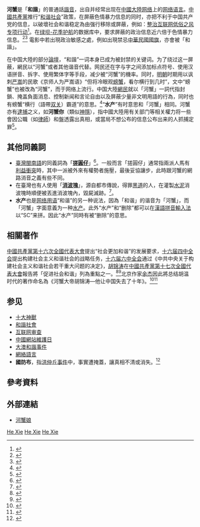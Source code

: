 {{Refimprove |time=2011-04-05T09:50:22+00:00 }}
{{noteTA
|G1=IT
}}

'''河蟹'''是「'''和諧'''」的普通話[[諧音_(語言學)|諧音]]，出自并经常出现在[[中國大陸|中國大陸]][[互联网|网络]]上的[[网络语言|网络语言]]。[[中國共產黨|中國共產黨]]推行“[[和谐社会|和谐社会]]”政策，在屏蔽色情暴力信息的同时，亦把不利于中国共产党的信息，以破壞社会和谐稳定為由强行移除或屏蔽，例如：[[整治互联网低俗之风专项行动|整治互联网低俗之风专项行动]]<ref>{{Cite news | url=http://hk.apple.nextmedia.com/international/art/20071216/10538194 | title=中國網民1.7億全球第二 | date=2007年12月16日 | publisher=[[蘋果日報|蘋果日報]] | access-date=2015年1月14日 | archive-url=https://web.archive.org/web/20150601045728/http://hk.apple.nextmedia.com/international/art/20071216/10538194 | archive-date=2015年6月1日 | dead-url=no }}</ref>。在[[绿坝-花季护航|绿坝-花季护航]]的数据库中，要求屏蔽的政治信息近六倍于色情暴力信息。<ref>{{cite web|title=绿坝非色情拦截关键字（部分）|url=http://www.hncit.com/update/st18/package1/filterlib/flib/fwl_txt.zip|accessdate=|author=|date=|format=zip|publisher=|language=}}{{Dead link|date=2020年1月 |bot=InternetArchiveBot |fix-attempted=yes }}</ref><ref>{{cite web|title=绿坝色情拦截关键字|url=https://docs.google.com/View?id=ah27xz4pbz6s_22cgwh6xf7|accessdate=|author=|date=|format=|publisher=|language=|archive-url=https://web.archive.org/web/20110910203336/https://docs.google.com/View?id=ah27xz4pbz6s_22cgwh6xf7|archive-date=2011-09-10|dead-url=no}}</ref> 電影中若出現政治敏感之處，例如出現禁忌[[中華民國國旗|中華民國國旗]]，亦會被「和諧」。

在中国大陸的部分[[網絡論壇|論壇]]，“和諧”一词本身已成为被封禁的关键词。为了绕过这一屏蔽，網民以“河蟹”或者其他谐音代替。网民还在字与字之间添加标点符号、使用汉语拼音、拆字、使用繁体字等手段，减少被“河蟹”的機率。同时，[[明朝|明朝]]时期用以讽刺[[严嵩|严嵩]]的民歌《京师人为严嵩语》“但将冷眼观[[螃蟹|螃蟹]]，看尔横行到几时”，文中“螃蟹”也被改為“河蟹”，而于网络上流行。中国大陸[[網民|網民]]就以「河蟹」一詞代指封鎖、掩盖負面消息、控制新闻和言论自由以及屏蔽少量非文明用語的行為，同时也有螃蟹“横行（語帶[[双关语|双关]]）霸道”的意思。<ref>{{Cite web |url=http://sh.sina.com.cn/eat/20040929/113739983.shtml |title=河蟹趣味小知识 |access-date=2009-03-18 |archive-url=https://web.archive.org/web/20080213110412/http://sh.sina.com.cn/eat/20040929/113739983.shtml |archive-date=2008-02-13 |dead-url=no }}</ref>“'''水产'''”有时意思和「河蟹」相同。河蟹亦有[[逮捕|逮捕]]之义，如'''河蟹你'''（類似[[神隱|神隱]]），指中國大陸用有关部门等相关權力将一些會因公職（如[[律師|律師]]）和盤透露出真相，或當局不想公布的信息公布出来的人抓捕定罪<ref>{{cite web|title=大陸抓捕維權律師|url=http://marcellabear.xanga.com/709215734/item/|access-date=2010-12-11|archive-url=https://web.archive.org/web/20120201124137/http://marcellabear.xanga.com/709215734/item/|archive-date=2012-02-01|dead-url=no}}</ref>。

== 其他同義詞 ==
* [[臺灣話|臺灣閩南語]]的同義詞為「'''[[搓圓仔|搓圓仔]]'''」<ref>{{Cite news | url=http://news.tvbs.com.tw/entry/54027 | title=〈獨家〉你被「河蟹」了嗎　網路用語考倒爸媽 | date=2011-05-08 | publisher=[[TVBS|TVBS]] | access-date=2015-01-14 | archive-url=https://web.archive.org/web/20140603170700/http://news.tvbs.com.tw/entry/54027 | archive-date=2014-06-03 | dead-url=no }}</ref>。一般而言「搓圓仔」通常指兩派人馬有[[利益衝突|利益衝突]]時，其中一派被外來有權勢者施壓，最後妥協讓步，此時跟河蟹的網路消音之義有些不同。
* 在臺灣也有人使用「'''[[消波塊|消波塊]]'''」，源自都市傳說，得罪[[黑道|黑道]]的人，在灌製[[水泥|水泥]]消波塊時順便被丟進消波塊內，毀屍滅跡。<ref>{{Cite news | url=http://www.libertytimes.com.tw/2010/new/may/23/today-north3-2.htm | title=說文解字》網路常用流行語 | publisher=[[自由時報|自由時報]] | date=2010-05-23 | access-date=2011-07-16 | archive-url=https://web.archive.org/web/20120114074526/http://www.libertytimes.com.tw/2010/new/may/23/today-north3-2.htm | archive-date=2012-01-14 | dead-url=no }}</ref>。
*'''水产'''也是[[网络用语|网络用语]]“和谐”的另一种说法，因為「和谐」的谐音为「河蟹」，而「河蟹」字面意義为一种[[水产|水产]]。此外“水产”和“删除”都可以在[[漢語拼音輸入法|漢語拼音輸入法]]以“SC”来拼。因此“水产”同時有被“删除”的意思。

==相關著作==
[[中國共產黨第十六次全國代表大會|中國共產黨第十六次全國代表大會]]提出“社会更加和谐”的发展要求，[[中国共产党第十六届中央委员会#四中全会|十六届四中全会]]提出构建社会主义和谐社会的战略任务，[[中国共产党第十六届中央委员会#六中全会|十六届六中全会]]通过《中共中央关于构建社会主义和谐社会若干重大问题的决定》，[[胡锦涛|胡锦涛]]在[[中國共產黨第十七次全國代表大會|中國共產黨第十七次全國代表大會]]報告將「促进社会和谐」列為重點之一。<ref>{{Cite news | url=http://cpc.people.com.cn/GB/104019/105389/6424830.html | title=党的十七大报告关键词解读：社会和谐 | date=2007年10月24日 | work=[[解放日报|解放日报]] | access-date=2015年1月14日 | archive-url=https://web.archive.org/web/20160304063349/http://cpc.people.com.cn/GB/104019/105389/6424830.html | archive-date=2016年3月4日 | dead-url=no }}</ref><ref>{{Cite news | url=http://cpc.people.com.cn/GB/64162/134580/141428/ | title=中国共产党第十七次全国代表大会 | publisher=人民网 | access-date=2015-01-14 | archive-url=https://web.archive.org/web/20150115011635/http://cpc.people.com.cn/GB/64162/134580/141428/ | archive-date=2015-01-15 | dead-url=no }}</ref>北京作家[[余杰|余杰]]因此將总结胡温时代的著作命名為《河蟹大帝胡锦涛—他让中国失去了十年》。<ref>{{Cite news| url=http://www.rfa.org/mandarin/yataibaodao/sy1-09052012100911.html| title=余杰新书《河蟹大帝胡锦涛》十八大前敲警钟（组图）| date=2012-09-05| publisher=[[VOA|VOA]]| access-date=2015-01-14| archive-url=https://web.archive.org/web/20150115031843/http://www.rfa.org/mandarin/yataibaodao/sy1-09052012100911.html| archive-date=2015-01-15| dead-url=no}}</ref><ref name="余杰2012">{{cite book|author=余杰|title=《河蟹大帝胡錦濤: 他讓中國失去了十年》|url=http://books.google.com/books?id=_jvokQEACAAJ|date=2012年|publisher=晨鐘書局| isbn=978-988-16203-2-3}}</ref>

== 参见 ==
{{wikiversity|中华人民共和国审查辞汇列表|中华人民共和国审查辞汇列表}}
* [[十大神獸|十大神獸]]
* [[和諧社會|和諧社會]]
* [[互联网审查|互联网审查]] 
* [[中國網站維護日|中國網站維護日]]
* [[大澳和諧事件|大澳和諧事件]]
* [[網絡語言|網絡語言]]
*'''國防布'''，指[[洪仲丘事件|洪仲丘事件]]中，事實遭掩蓋，讓真相不清或消失。<ref>{{Cite web|title=國防布|url=https://evctw.fandom.com/wiki/%E5%9C%8B%E9%98%B2%E5%B8%83|accessdate=2019-07-29|work=臺灣網絡百科|language=zh-TW}}</ref>

== 參考資料 ==
{{reflist|2}}

== 外部連結 ==
*{{zh-cn}}[http://zh.moegirl.org/%E6%B2%B3%E8%9F%B9%E5%A8%98 河蟹娘] {{Wayback|url=http://zh.moegirl.org/%E6%B2%B3%E8%9F%B9%E5%A8%98 |date=20150129080513 }}

[[Category:中国大陆网络流行语|He Xie]]
[[Category:中华人民共和国网络审查|He Xie]]
[[Category:虛構甲殼類|He Xie]]